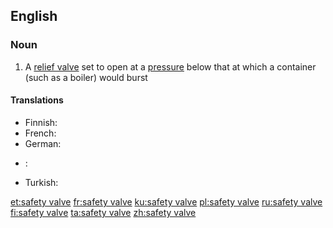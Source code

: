 ==English==

===Noun===
{{wikipedia}}
{{en-noun|head=[[safety]] [[valve]]}}

# A [[relief valve]] set to open at a [[pressure]] below that at which a container (such as a boiler) would burst

====Translations====
{{trans-top|a relief valve set to open at a pressure below that at which a container would burst}}
* Finnish: {{t|fi|varoventtiili}}
* French: {{t|fr|soupape de sécurité}}
* German: {{t|de|Sicherheitsventil|n}}
{{trans-mid}}
* {{ttbc|pl}}: {{t|pl|[[zawór]] [[bezpieczeństwa]]|m}} <!-- was "zawór bezpieczeństwa" - assumed sum-of-parts; if an idiom, remove the wikilinks to the individual words. see [[User:Kephir/gadgets/xte#Translation_fixing]] -->
* Turkish: {{t|tr|emniyet supabı}}
{{trans-bottom}}

[[et:safety valve]]
[[fr:safety valve]]
[[ku:safety valve]]
[[pl:safety valve]]
[[ru:safety valve]]
[[fi:safety valve]]
[[ta:safety valve]]
[[zh:safety valve]]